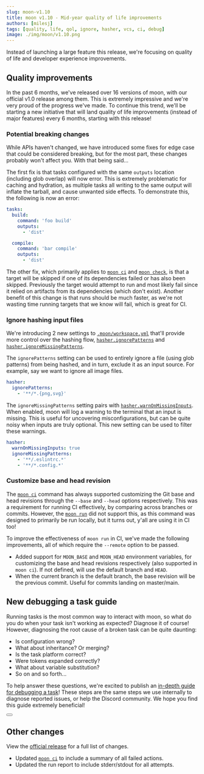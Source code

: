 ```yaml
---
slug: moon-v1.10
title: moon v1.10 - Mid-year quality of life improvements
authors: [milesj]
tags: [quality, life, qol, ignore, hasher, vcs, ci, debug]
image: ./img/moon/v1.10.png
---
```



Instead of launching a large feature this release, we're focusing on quality of life and developer
experience improvements.

<!--truncate-->

## Quality improvements

In the past 6 months, we've released over 16 versions of moon, with our official v1.0 release among
them. This is extremely impressive and we're very proud of the progress we've made. To continue this
trend, we'll be starting a new initiative that will land quality of life improvements (instead of
major features) every 6 months, starting with this release!

### Potential breaking changes

While APIs haven't changed, we have introduced some fixes for edge case that could be considered
breaking, but for the most part, these changes probably won't affect you. With that being said...

The first fix is that tasks configured with the same `outputs` location (including glob overlap)
will now error. This is extremely problematic for caching and hydration, as multiple tasks all
writing to the same output will inflate the tarball, and cause unwanted side effects. To demonstrate
this, the following is now an error:

```yaml title="moon.yml"
tasks:
  build:
    command: 'foo build'
    outputs:
      - 'dist'

  compile:
    command: 'bar compile'
    outputs:
      - 'dist'
```

The other fix, which primarily applies to [`moon ci`][ci] and [`moon check`](/docs/commands/check),
is that a target will be skipped if one of its dependencies failed or has also been skipped.
Previously the target would attempt to run and most likely fail since it relied on artifacts from
its dependencies (which don't exist). Another benefit of this change is that runs should be much
faster, as we're not wasting time running targets that we know will fail, which is great for CI.

### Ignore hashing input files

We're introducing 2 new settings to [`.moon/workspace.yml`](/docs/config/workspace) that'll provide
more control over the hashing flow, [`hasher.ignorePatterns`](/docs/config/workspace#ignorepatterns)
and [`hasher.ignoreMissingPatterns`](/docs/config/workspace#ignoremissingpatterns).

The `ignorePatterns` setting can be used to entirely ignore a file (using glob patterns) from being
hashed, and in turn, exclude it as an input source. For example, say we want to ignore all image
files.

```yml title=".moon/workspace.yml"
hasher:
  ignorePatterns:
    - '**/*.{png,svg}'
```

The `ignoreMissingPatterns` setting pairs with
[`hasher.warnOnMissingInputs`](/docs/config/workspace#warnonmissinginputs). When enabled, moon will
log a warning to the terminal that an input is missing. This is useful for uncovering
misconfigurations, but can be quite noisy when inputs are truly optional. This new setting can be
used to filter these warnings.

```yml title=".moon/workspace.yml"
hasher:
  warnOnMissingInputs: true
  ignoreMissingPatterns:
    - '**/.eslintrc.*'
    - '**/*.config.*'
```

### Customize base and head revision

The [`moon ci`][ci] command has always supported customizing the Git base and head revisions through
the `--base` and `--head` options respectively. This was a requirement for running CI effectively,
by comparing across branches or commits. However, the [`moon run`][run] did not support this, as
this command was designed to primarily be run locally, but it turns out, y'all are using it in CI
too!

To improve the effectiveness of `moon run` in CI, we've made the following improvements, all of
which require the `--remote` option to be passed.

- Added support for `MOON_BASE` and `MOON_HEAD` environment variables, for customizing the base and
  head revisions respectively (also supported in `moon ci`). If not defined, will use the default
  branch and `HEAD`.
- When the current branch is the default branch, the base revision will be the previous commit.
  Useful for commits landing on master/main.

## New debugging a task guide

Running tasks is the most common way to interact with moon, so what do you do when your task isn't
working as expected? Diagnose it of course! However, diagnosing the root cause of a broken task can
be quite daunting:

- Is configuration wrong?
- What about inheritance? Or merging?
- Is the task platform correct?
- Were tokens expanded correctly?
- What about variable substitution?
- So on and so forth...

To help answer these questions, we're excited to publish an
[in-depth guide for debugging a task](/docs/guides/debug-task)! These steps are the same steps we
use internally to diagnose reported issues, or help the Discord community. We hope you find this
guide extremely beneficial!

<div class="flex justify-center">
  <Button label="View debugging a task guide" href="/docs/guides/debug-task" size="lg" />
</div>

## Other changes

View the [official release](https://github.com/moonrepo/moon/releases/tag/v1.10.0) for a full list
of changes.

- Updated [`moon ci`][ci] to include a summary of all failed actions.
- Updated the run report to include stderr/stdout for all attempts.

[ci]: /docs/commands/ci
[run]: /docs/commands/run
